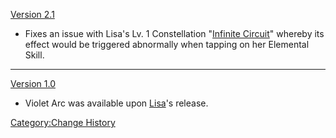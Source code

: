 [[Version 2.1]]
* Fixes an issue with Lisa's Lv. 1 Constellation "[[Infinite Circuit]]" whereby its effect would be triggered abnormally when tapping on her Elemental Skill.
----
[[Version 1.0]]
*Violet Arc was available upon [[Lisa]]'s release.
<noinclude>[[Category:Change History]]</noinclude>